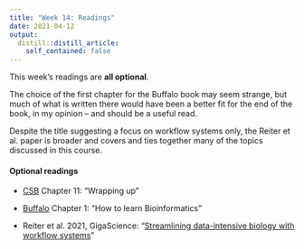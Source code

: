 ```yaml
---
title: "Week 14: Readings"
date: 2021-04-12
output:
  distill::distill_article:
    self_contained: false
---
```


This week's readings are **all optional**.

The choice of the first chapter for the Buffalo book may seem strange,
but much of what is written there would have been a better fit for the end of the book,
in my opinion -- and should be a useful read.

Despite the title suggesting a focus on workflow systems only,
the Reiter et al. paper is broader and covers and ties together many of the topics
discussed in this course. 

#### Optional readings

- [CSB](https://library.ohio-state.edu/record=b8624007~S7)
  Chapter 11: "Wrapping up"

- [Buffalo](https://library.ohio-state.edu/record=b8538907~S7)
  Chapter 1: "How to learn Bioinformatics"

- Reiter et al. 2021, GigaScience:
  "[Streamlining data-intensive biology with workflow systems](https://academic.oup.com/gigascience/article/10/1/giaa140/6092773)"


